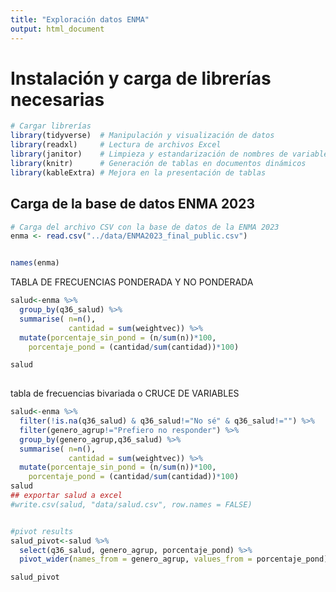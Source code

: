```yaml
---
title: "Exploración datos ENMA"
output: html_document
---
```


# Instalación y carga de librerías necesarias

```r

# Cargar librerías
library(tidyverse)  # Manipulación y visualización de datos
library(readxl)     # Lectura de archivos Excel
library(janitor)    # Limpieza y estandarización de nombres de variables
library(knitr)      # Generación de tablas en documentos dinámicos
library(kableExtra) # Mejora en la presentación de tablas
```



## Carga de la base de datos ENMA 2023

```r

# Carga del archivo CSV con la base de datos de la ENMA 2023
enma <- read.csv("../data/ENMA2023_final_public.csv")


names(enma)
```


TABLA DE FRECUENCIAS PONDERADA Y NO PONDERADA


```r


salud<-enma %>%
  group_by(q36_salud) %>% 
  summarise( n=n(),
             cantidad = sum(weightvec)) %>% 
  mutate(porcentaje_sin_pond = (n/sum(n))*100,
    porcentaje_pond = (cantidad/sum(cantidad))*100) 

salud
  

```

tabla de frecuencias bivariada o CRUCE DE VARIABLES


```r


salud<-enma %>%
  filter(!is.na(q36_salud) & q36_salud!="No sé" & q36_salud!="") %>%
  filter(genero_agrup!="Prefiero no responder") %>%
  group_by(genero_agrup,q36_salud) %>% 
  summarise( n=n(),
             cantidad = sum(weightvec)) %>% 
  mutate(porcentaje_sin_pond = (n/sum(n))*100,
    porcentaje_pond = (cantidad/sum(cantidad))*100) 
salud
## exportar salud a excel
#write.csv(salud, "data/salud.csv", row.names = FALSE)


#pivot results
salud_pivot<-salud %>% 
  select(q36_salud, genero_agrup, porcentaje_pond) %>%
  pivot_wider(names_from = genero_agrup, values_from = porcentaje_pond)

salud_pivot
  

```





